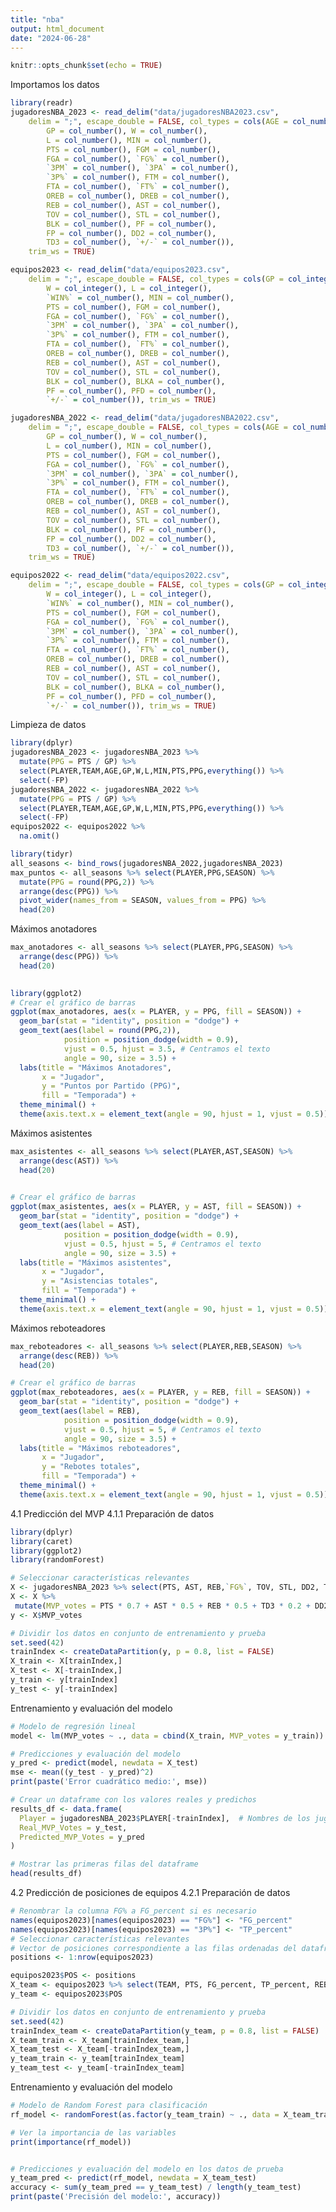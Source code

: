```yaml
---
title: "nba"
output: html_document
date: "2024-06-28"
---
```


```r
knitr::opts_chunk$set(echo = TRUE)
```


Importamos los datos
```r
library(readr)
jugadoresNBA_2023 <- read_delim("data/jugadoresNBA2023.csv", 
    delim = ";", escape_double = FALSE, col_types = cols(AGE = col_number(), 
        GP = col_number(), W = col_number(), 
        L = col_number(), MIN = col_number(), 
        PTS = col_number(), FGM = col_number(), 
        FGA = col_number(), `FG%` = col_number(), 
        `3PM` = col_number(), `3PA` = col_number(), 
        `3P%` = col_number(), FTM = col_number(), 
        FTA = col_number(), `FT%` = col_number(), 
        OREB = col_number(), DREB = col_number(), 
        REB = col_number(), AST = col_number(), 
        TOV = col_number(), STL = col_number(), 
        BLK = col_number(), PF = col_number(), 
        FP = col_number(), DD2 = col_number(), 
        TD3 = col_number(), `+/-` = col_number()), 
    trim_ws = TRUE)

equipos2023 <- read_delim("data/equipos2023.csv", 
    delim = ";", escape_double = FALSE, col_types = cols(GP = col_integer(), 
        W = col_integer(), L = col_integer(), 
        `WIN%` = col_number(), MIN = col_number(), 
        PTS = col_number(), FGM = col_number(), 
        FGA = col_number(), `FG%` = col_number(), 
        `3PM` = col_number(), `3PA` = col_number(), 
        `3P%` = col_number(), FTM = col_number(), 
        FTA = col_number(), `FT%` = col_number(), 
        OREB = col_number(), DREB = col_number(), 
        REB = col_number(), AST = col_number(), 
        TOV = col_number(), STL = col_number(), 
        BLK = col_number(), BLKA = col_number(), 
        PF = col_number(), PFD = col_number(), 
        `+/-` = col_number()), trim_ws = TRUE)

jugadoresNBA_2022 <- read_delim("data/jugadoresNBA2022.csv", 
    delim = ";", escape_double = FALSE, col_types = cols(AGE = col_number(), 
        GP = col_number(), W = col_number(), 
        L = col_number(), MIN = col_number(), 
        PTS = col_number(), FGM = col_number(), 
        FGA = col_number(), `FG%` = col_number(), 
        `3PM` = col_number(), `3PA` = col_number(), 
        `3P%` = col_number(), FTM = col_number(), 
        FTA = col_number(), `FT%` = col_number(), 
        OREB = col_number(), DREB = col_number(), 
        REB = col_number(), AST = col_number(), 
        TOV = col_number(), STL = col_number(), 
        BLK = col_number(), PF = col_number(), 
        FP = col_number(), DD2 = col_number(), 
        TD3 = col_number(), `+/-` = col_number()), 
    trim_ws = TRUE)

equipos2022 <- read_delim("data/equipos2022.csv", 
    delim = ";", escape_double = FALSE, col_types = cols(GP = col_integer(), 
        W = col_integer(), L = col_integer(), 
        `WIN%` = col_number(), MIN = col_number(), 
        PTS = col_number(), FGM = col_number(), 
        FGA = col_number(), `FG%` = col_number(), 
        `3PM` = col_number(), `3PA` = col_number(), 
        `3P%` = col_number(), FTM = col_number(), 
        FTA = col_number(), `FT%` = col_number(), 
        OREB = col_number(), DREB = col_number(), 
        REB = col_number(), AST = col_number(), 
        TOV = col_number(), STL = col_number(), 
        BLK = col_number(), BLKA = col_number(), 
        PF = col_number(), PFD = col_number(), 
        `+/-` = col_number()), trim_ws = TRUE)
```

Limpieza de datos

```r
library(dplyr)
jugadoresNBA_2023 <- jugadoresNBA_2023 %>%
  mutate(PPG = PTS / GP) %>%
  select(PLAYER,TEAM,AGE,GP,W,L,MIN,PTS,PPG,everything()) %>%
  select(-FP)
jugadoresNBA_2022 <- jugadoresNBA_2022 %>%
  mutate(PPG = PTS / GP) %>%
  select(PLAYER,TEAM,AGE,GP,W,L,MIN,PTS,PPG,everything()) %>%
  select(-FP)
equipos2022 <- equipos2022 %>%
  na.omit()
```


```r
library(tidyr)
all_seasons <- bind_rows(jugadoresNBA_2022,jugadoresNBA_2023)
max_puntos <- all_seasons %>% select(PLAYER,PPG,SEASON) %>%
  mutate(PPG = round(PPG,2)) %>%
  arrange(desc(PPG)) %>%
  pivot_wider(names_from = SEASON, values_from = PPG) %>%
  head(20)

```

Máximos anotadores
```r
max_anotadores <- all_seasons %>% select(PLAYER,PPG,SEASON) %>%
  arrange(desc(PPG)) %>%
  head(20) 
  
```


```r
library(ggplot2)
# Crear el gráfico de barras
ggplot(max_anotadores, aes(x = PLAYER, y = PPG, fill = SEASON)) +
  geom_bar(stat = "identity", position = "dodge") +
  geom_text(aes(label = round(PPG,2)), 
            position = position_dodge(width = 0.9), 
            vjust = 0.5, hjust = 3.5, # Centramos el texto
            angle = 90, size = 3.5) +
  labs(title = "Máximos Anotadores",
       x = "Jugador", 
       y = "Puntos por Partido (PPG)",
       fill = "Temporada") +
  theme_minimal() +
  theme(axis.text.x = element_text(angle = 90, hjust = 1, vjust = 0.5))
```

Máximos asistentes
```r
max_asistentes <- all_seasons %>% select(PLAYER,AST,SEASON) %>%
  arrange(desc(AST)) %>%
  head(20)
  
```


```r
# Crear el gráfico de barras
ggplot(max_asistentes, aes(x = PLAYER, y = AST, fill = SEASON)) +
  geom_bar(stat = "identity", position = "dodge") +
  geom_text(aes(label = AST), 
            position = position_dodge(width = 0.9), 
            vjust = 0.5, hjust = 5, # Centramos el texto
            angle = 90, size = 3.5) +
  labs(title = "Máximos asistentes",
       x = "Jugador", 
       y = "Asistencias totales",
       fill = "Temporada") +
  theme_minimal() +
  theme(axis.text.x = element_text(angle = 90, hjust = 1, vjust = 0.5))


```


Máximos reboteadores

```r
max_reboteadores <- all_seasons %>% select(PLAYER,REB,SEASON) %>%
  arrange(desc(REB)) %>%
  head(20)
```

```r
# Crear el gráfico de barras
ggplot(max_reboteadores, aes(x = PLAYER, y = REB, fill = SEASON)) +
  geom_bar(stat = "identity", position = "dodge") +
  geom_text(aes(label = REB), 
            position = position_dodge(width = 0.9), 
            vjust = 0.5, hjust = 5, # Centramos el texto
            angle = 90, size = 3.5) +
  labs(title = "Máximos reboteadores",
       x = "Jugador", 
       y = "Rebotes totales",
       fill = "Temporada") +
  theme_minimal() +
  theme(axis.text.x = element_text(angle = 90, hjust = 1, vjust = 0.5))


```


4.1 Predicción del MVP
4.1.1 Preparación de datos

```r
library(dplyr)
library(caret)
library(ggplot2)
library(randomForest)

# Seleccionar características relevantes
X <- jugadoresNBA_2023 %>% select(PTS, AST, REB,`FG%`, TOV, STL, DD2, TD3)
X <- X %>%
 mutate(MVP_votes = PTS * 0.7 + AST * 0.5 + REB * 0.5 + TD3 * 0.2 + DD2 * 0.1)
y <- X$MVP_votes

# Dividir los datos en conjunto de entrenamiento y prueba
set.seed(42)
trainIndex <- createDataPartition(y, p = 0.8, list = FALSE)
X_train <- X[trainIndex,]
X_test <- X[-trainIndex,]
y_train <- y[trainIndex]
y_test <- y[-trainIndex]
```

Entrenamiento y evaluación del modelo

```r
# Modelo de regresión lineal
model <- lm(MVP_votes ~ ., data = cbind(X_train, MVP_votes = y_train))

# Predicciones y evaluación del modelo
y_pred <- predict(model, newdata = X_test)
mse <- mean((y_test - y_pred)^2)
print(paste('Error cuadrático medio:', mse))

```
```r
# Crear un dataframe con los valores reales y predichos
results_df <- data.frame(
  Player = jugadoresNBA_2023$PLAYER[-trainIndex],  # Nombres de los jugadores en el conjunto de prueba
  Real_MVP_Votes = y_test,
  Predicted_MVP_Votes = y_pred
)

# Mostrar las primeras filas del dataframe
head(results_df)
```

4.2 Predicción de posiciones de equipos
4.2.1 Preparación de datos

```r
# Renombrar la columna FG% a FG_percent si es necesario
names(equipos2023)[names(equipos2023) == "FG%"] <- "FG_percent"
names(equipos2023)[names(equipos2023) == "3P%"] <- "TP_percent"
# Seleccionar características relevantes
# Vector de posiciones correspondiente a las filas ordenadas del dataframe
positions <- 1:nrow(equipos2023)

equipos2023$POS <- positions
X_team <- equipos2023 %>% select(TEAM, PTS, FG_percent, TP_percent, REB, AST)
y_team <- equipos2023$POS

# Dividir los datos en conjunto de entrenamiento y prueba
set.seed(42)
trainIndex_team <- createDataPartition(y_team, p = 0.8, list = FALSE)
X_team_train <- X_team[trainIndex_team,]
X_team_test <- X_team[-trainIndex_team,]
y_team_train <- y_team[trainIndex_team]
y_team_test <- y_team[-trainIndex_team]

```


Entrenamiento y evaluación del modelo

```r

# Modelo de Random Forest para clasificación
rf_model <- randomForest(as.factor(y_team_train) ~ ., data = X_team_train)

# Ver la importancia de las variables
print(importance(rf_model))


# Predicciones y evaluación del modelo en los datos de prueba
y_team_pred <- predict(rf_model, newdata = X_team_test)
accuracy <- sum(y_team_pred == y_team_test) / length(y_team_test)
print(paste('Precisión del modelo:', accuracy))

```


